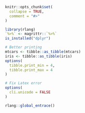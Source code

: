 ```r
knitr::opts_chunk$set(
  collapse = TRUE,
  comment = "#>"
)

library(rlang)
`%>%` <- magrittr::`%>%`
is_installed("dplyr")

# Better printing
mtcars <- tibble::as_tibble(mtcars)
iris <- tibble::as_tibble(iris)
options(
  tibble.print_min = 4,
  tibble.print_max = 4
)

# Fix Latex error
options(
  cli.unicode = FALSE
)

rlang::global_entrace()
```
